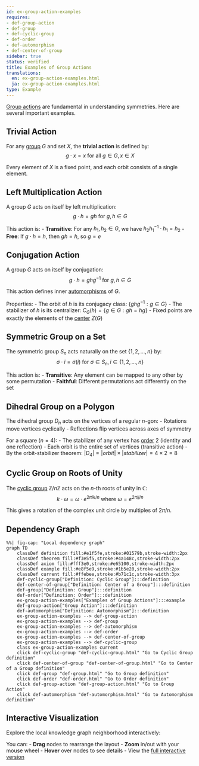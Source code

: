 ```yaml
---
id: ex-group-action-examples
requires:
- def-group-action
- def-group
- def-cyclic-group
- def-order
- def-automorphism
- def-center-of-group
sidebar: true
status: verified
title: Examples of Group Actions
translations:
  en: ex-group-action-examples.html
  ja: ex-group-action-examples.html
type: Example
---
```


[Group actions](def-group-action.qmd) are fundamental in understanding symmetries. Here are several important examples.

## Trivial Action

For any [group](def-group.qmd) $G$ and set $X$, the **trivial action** is defined by:
$$g \cdot x = x \text{ for all } g \in G, x \in X$$

Every element of $X$ is a fixed point, and each orbit consists of a single element.

## Left Multiplication Action

A group $G$ acts on itself by left multiplication:
$$g \cdot h = gh \text{ for } g, h \in G$$

This action is:
- **Transitive**: For any $h_1, h_2 \in G$, we have $h_2h_1^{-1} \cdot h_1 = h_2$
- **Free**: If $g \cdot h = h$, then $gh = h$, so $g = e$

## Conjugation Action

A group $G$ acts on itself by conjugation:
$$g \cdot h = ghg^{-1} \text{ for } g, h \in G$$

This action defines inner [automorphisms](def-automorphism.qmd) of $G$.

Properties:
- The orbit of $h$ is its conjugacy class: $\{ghg^{-1} : g \in G\}$
- The stabilizer of $h$ is its centralizer: $C_G(h) = \{g \in G : gh = hg\}$
- Fixed points are exactly the elements of the [center](def-center-of-group.qmd) $Z(G)$

## Symmetric Group on a Set

The symmetric group $S_n$ acts naturally on the set $\{1, 2, \ldots, n\}$ by:
$$\sigma \cdot i = \sigma(i) \text{ for } \sigma \in S_n, i \in \{1, 2, \ldots, n\}$$

This action is:
- **Transitive**: Any element can be mapped to any other by some permutation
- **Faithful**: Different permutations act differently on the set

## Dihedral Group on a Polygon

The dihedral group $D_n$ acts on the vertices of a regular $n$-gon:
- Rotations move vertices cyclically
- Reflections flip vertices across axes of symmetry

For a square ($n = 4$):
- The stabilizer of any vertex has [order](def-order.qmd) 2 (identity and one reflection)
- Each orbit is the entire set of vertices (transitive action)
- By the orbit-stabilizer theorem: $|D_4| = |orbit| \times |stabilizer| = 4 \times 2 = 8$

## Cyclic Group on Roots of Unity

The [cyclic group](def-cyclic-group.qmd) $\mathbb{Z}/n\mathbb{Z}$ acts on the $n$-th roots of unity in $\mathbb{C}$:
$$k \cdot \omega = \omega \cdot e^{2\pi i k/n} \text{ where } \omega = e^{2\pi i j/n}$$

This gives a rotation of the complex unit circle by multiples of $2\pi/n$.

## Dependency Graph

```mermaid
%%| fig-cap: "Local dependency graph"
graph TD
    classDef definition fill:#e1f5fe,stroke:#01579b,stroke-width:2px
    classDef theorem fill:#f3e5f5,stroke:#4a148c,stroke-width:2px
    classDef axiom fill:#fff3e0,stroke:#e65100,stroke-width:2px
    classDef example fill:#e8f5e9,stroke:#1b5e20,stroke-width:2px
    classDef current fill:#ffebee,stroke:#b71c1c,stroke-width:3px
    def-cyclic-group["Definition: Cyclic Group"]:::definition
    def-center-of-group["Definition: Center of a Group"]:::definition
    def-group["Definition: Group"]:::definition
    def-order["Definition: Order"]:::definition
    ex-group-action-examples["Examples of Group Actions"]:::example
    def-group-action["Group Action"]:::definition
    def-automorphism["Definition: Automorphism"]:::definition
    ex-group-action-examples --> def-group-action
    ex-group-action-examples --> def-group
    ex-group-action-examples --> def-automorphism
    ex-group-action-examples --> def-order
    ex-group-action-examples --> def-center-of-group
    ex-group-action-examples --> def-cyclic-group
    class ex-group-action-examples current
    click def-cyclic-group "def-cyclic-group.html" "Go to Cyclic Group definition"
    click def-center-of-group "def-center-of-group.html" "Go to Center of a Group definition"
    click def-group "def-group.html" "Go to Group definition"
    click def-order "def-order.html" "Go to Order definition"
    click def-group-action "def-group-action.html" "Go to Group Action"
    click def-automorphism "def-automorphism.html" "Go to Automorphism definition"
```

## Interactive Visualization

Explore the local knowledge graph neighborhood interactively:

::: {.graph-viz data-id="ex-group-action-examples" data-width="700" data-height="500"}
:::

You can:
- **Drag** nodes to rearrange the layout
- **Zoom** in/out with your mouse wheel
- **Hover** over nodes to see details
- View the [full interactive version](../../output/interactive/ex-group-action-examples.html){target="_blank"}
